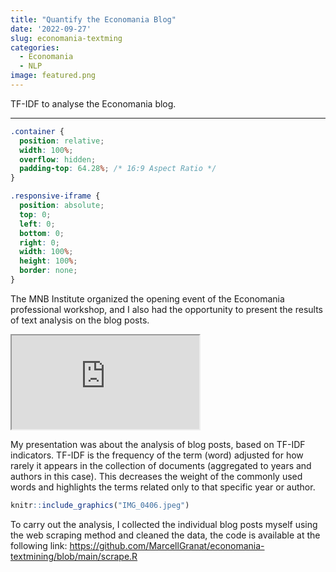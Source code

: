 ```yaml
---
title: "Quantify the Economania Blog"
date: '2022-09-27'
slug: economania-textming
categories: 
  - Economania
  - NLP
image: featured.png
---
```


TF-IDF to analyse the Economania blog.

---

```css
.container {
  position: relative;
  width: 100%;
  overflow: hidden;
  padding-top: 64.28%; /* 16:9 Aspect Ratio */
}

.responsive-iframe {
  position: absolute;
  top: 0;
  left: 0;
  bottom: 0;
  right: 0;
  width: 100%;
  height: 100%;
  border: none;
}
```

The MNB Institute organized the opening event of the Economania professional workshop, and I also had the opportunity to present the results of text analysis on the blog posts.

::: container
<iframe class="responsive-iframe" src="https://marcellgranat.github.io/economania-textmining"></iframe>
:::



My presentation was about the analysis of blog posts, based on TF-IDF indicators. TF-IDF is the frequency of the term (word) adjusted for how rarely it appears in the collection of documents (aggregated to years and authors in this case). This decreases the weight of the commonly used words and highlights the terms related only to that specific year or author.

```r
knitr::include_graphics("IMG_0406.jpeg")
```

To carry out the analysis, I collected the individual blog posts myself using the web scraping method and cleaned the data, the code is available at the following link: <https://github.com/MarcellGranat/economania-textmining/blob/main/scrape.R>
